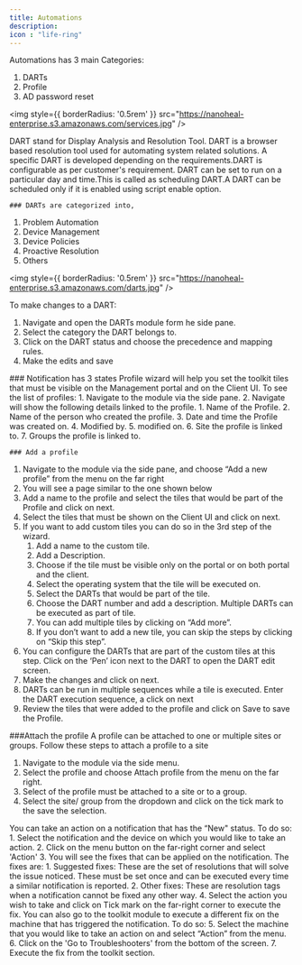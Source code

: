 ---
title: Automations
description: 
icon : "life-ring" 
---

Automations has 3 main Categories:
1. DARTs
2. Profile
3. AD password reset

<img
  style={{ borderRadius: '0.5rem' }}
  src="https://nanoheal-enterprise.s3.amazonaws.com/services.jpg"
/>

<Tabs>
  <Tab title="DARTs">
DART stand for Display Analysis and Resolution Tool. DART is a browser based resolution tool used for automating system related solutions.
A specific DART is developed depending on the requirements.DART is configurable as per customer's requirement.
DART can be set to run on a particular day and time.This is called as scheduling DART.A DART can be scheduled only if it is enabled using script enable option.

    ### DARTs are categorized into,
1. Problem Automation
2. Device Management
3. Device Policies
4. Proactive Resolution
5. Others

<img
  style={{ borderRadius: '0.5rem' }}
  src="https://nanoheal-enterprise.s3.amazonaws.com/darts.jpg"
/>

To make changes to a DART:
1. Navigate and open the DARTs module form he side pane.
2. Select the category the DART belongs to.
3. Click on the DART status and choose the precedence and mapping rules.
4. Make the edits and save
  </Tab>


  <Tab title="Profile Wizard">
    ### Notification has 3 states
Profile wizard will help you set the toolkit tiles that must be visible on the Management portal and on the Client UI. To see the list of profiles:
1. Navigate to the module via the side pane.
2. Navigate will show the following details linked to the profile.
    1. Name of the Profile.
    2. Name of the person who created the profile.
    3. Date and time the Profile was created on.
    4. Modified by.
    5. modified on.
    6. Site the profile is linked to.
    7. Groups the profile is linked to.

    ### Add a profile
1. Navigate to the module via the side pane, and choose “Add a new profile” from the menu on the far right
2. You will see a page similar to the one shown below
3. Add a name to the profile and select the tiles that would be part of the Profile and click on next.
4. Select the tiles that must be shown on the Client UI and click on next.
5. If you want to add custom tiles you can do so in the 3rd step of the wizard.
    1. Add a name to the custom tile.
    2. Add a Description.
    3.  Choose if the tile must be visible only on the portal or on both portal and the client.
    4. Select the operating system that the tile will be executed on.
    5. Select the DARTs that would be part of the tile.
    6. Choose the DART number and add a description. Multiple DARTs can be executed as part of tile.
    7. You can add multiple tiles by clicking on “Add more”.
    8. If you don’t want to add a new tile, you can skip the steps by clicking on “Skip this step”.
6. You can configure the DARTs that are part of the custom tiles at this step. Click on the ‘Pen’ icon next to the DART to open the DART edit screen.
7. Make the changes and click on next.
8. DARTs can be run in multiple sequences while a tile is executed. Enter the DART execution sequence, a click on next
9. Review the tiles that were added to the profile and click on Save to save the Profile.

###Attach the profile
A profile can be attached to one or multiple sites or groups. Follow these steps to attach a profile to a site
1. Navigate to the module via the side menu.
2. Select the profile and choose Attach profile from the menu on the far right.
3. Select of the profile must be attached to a site or to a group.
4. Select the site/ group from the dropdown and click on the tick mark to the save the selection.

  </Tab>

  <Tab title="Notification Resolution">
   You can take an action on a notification that has the “New" status. To do so:
1. Select the notification and the device on which you would like to take an action.
2. Click on the menu button on the far-right corner and select 'Action'
3. You will see the fixes that can be applied on the notification. The fixes are:
1. Suggested fixes: These are the set of resolutions that will solve the issue noticed. These 
must be set once and can be executed every time a similar notification is reported.
2. Other fixes: These are resolution tags when a notification cannot be fixed any other way.
4. Select the action you wish to take and click on Tick mark on the far-right corner to execute the
fix.
You can also go to the toolkit module to execute a different fix on the machine that has triggered the 
notification. To do so:
5. Select the machine that you would like to take an action on and select “Action” from the menu.
6. Click on the 'Go to Troubleshooters' from the bottom of the screen.
7. Execute the fix from the toolkit section.
  </Tab>
</Tabs>